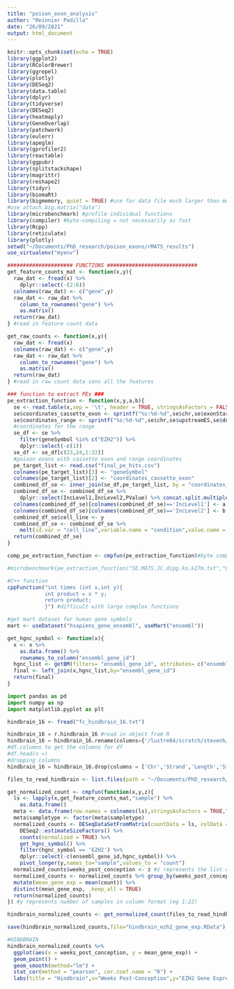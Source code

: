 ```yaml
---
title: "poison_exon_analysis"
author: "Reinnier Padilla"
date: "26/09/2021"
output: html_document
---
```


```r
knitr::opts_chunk$set(echo = TRUE)
library(ggplot2)
library(RColorBrewer)
library(ggrepel)
library(plotly)
library(DESeq2)
library(data.table)
library(dplyr)
library(tidyverse)
library(DESeq2)
library(heatmaply)
library(GeneOverlap)
library(patchwork)
library(eulerr)
library(apeglm)
library(gprofiler2)
library(reactable)
library(ggpubr)
library(splitstackshape)
library(magrittr)
library(reshape2)
library(tidyr)
library(biomaRt)
library(bigmemory, quiet = TRUE) #use for data file much larger than memory and actual computation is not a bottleneck
#use attach.big.matrix("data")
library(microbenchmark) #profile individual functions
library(compiler) #byte-compiling = not necessarily as fast
library(Rcpp)
library(reticulate)
library(plotly)
setwd("~/Documents/PhD_research/poison_exons/rMATS_results")
use_virtualenv("myenv")
```

```r
##################### FUNCTIONS #############################
get_feature_counts_mat <- function(x,y){
  raw_dat <- fread(x) %>%
    dplyr::select(-(2:6))
  colnames(raw_dat) <- c("gene",y)
  raw_dat <- raw_dat %>%
    column_to_rownames("gene") %>%
    as.matrix()
  return(raw_dat)
} #read in feature count data 

get_raw_counts <- function(x,y){
  raw_dat <- fread(x)
  colnames(raw_dat) <- c("gene",y)
  raw_dat <- raw_dat %>%
    column_to_rownames("gene") %>%
    as.matrix()
  return(raw_dat)
} #read in raw count data sans all the features

### function to extract PEs ###
pe_extraction_function <- function(x,y,a,b){
  se <- read.table(x,sep = '\t', header = TRUE, stringsAsFactors = FALSE) 
  se$coordinates_cassette_exon <- sprintf("%s:%d-%d",se$chr,se$exonStart_0base,se$exonEnd)#this is the coordinates for the cassette exon
  se$coordinates_range <- sprintf("%s:%d-%d",se$chr,se$upstreamES,se$downstreamEE)
  #coordinates for the range
  se_df <- se %>%
    filter(geneSymbol %in% c("EZH2")) %>%
    dplyr::select(-c(1))
  se_df <- se_df[c(23,24,1:22)]
  #poison exons with cassette exon and range coordinates
  pe_target_list <- read.csv("final_pe_hits.csv")
  colnames(pe_target_list)[3] <- "geneSymbol"
  colnames(pe_target_list)[2] <- "coordinates_cassette_exon"
  combined_df_se <- inner_join(se_df,pe_target_list, by = "coordinates_cassette_exon")
  combined_df_se <- combined_df_se %>%
    dplyr::select(IncLevel1,IncLevel2,PValue) %>% concat.split.multiple(.,seps = ",",direction = "long",split.cols = c("IncLevel1","IncLevel2"))#removed PValue here
  colnames(combined_df_se)[colnames(combined_df_se)=='IncLevel1'] <- a
  colnames(combined_df_se)[colnames(combined_df_se)=='IncLevel2'] <- b
  combined_df_se$cell_line <- y
  combined_df_se <- combined_df_se %>%
    melt(id.var = "cell_line",variable.name = "condition",value.name = "PSI")
  return(combined_df_se)
}

comp_pe_extraction_function <- cmpfun(pe_extraction_function)#byte compiling not as fast in this case

#microbenchmark(pe_extraction_function("SE.MATS.JC.dipg.ko.k27m.txt","DIPG","KO/WT","K27M"), comp_pe_extraction_function("SE.MATS.JC.dipg.ko.k27m.txt","DIPG","KO/WT","K27M")) #benchmark the two functions

#C++ function
cppFunction("int times (int x,int y){
            int product = x * y;
            return product;
            }") #difficult with large complex functions

#get mart dataset for human gene symbols
mart <- useDataset("hsapiens_gene_ensembl", useMart("ensembl"))

get_hgnc_symbol <- function(x){
  x <- x %>% 
    as.data.frame() %>%
    rownames_to_column("ensembl_gene_id")
  hgnc_list <- getBM(filters= "ensembl_gene_id", attributes= c("ensembl_gene_id","hgnc_symbol"),values=x$ensembl_gene_id,mart= mart)
  final <- left_join(x,hgnc_list,by="ensembl_gene_id")
  return(final)
}
```

```python
import pandas as pd
import numpy as np
import matplotlib.pyplot as plt
```
```r
hindbrain_16 <- fread("fc_hindbrain_16.txt")
```

```python
hindbrain_16 = r.hindbrain_16 #read in object from R
hindbrain_16 = hindbrain_16.rename(columns={'/lustre04/scratch/stevenh/cardoso_2019_hg19/bam/ERR2598078.sorted.bam':'Count'})
#df.columns to get the columns for df
#df.head(n =)
#dropping columns
hindbrain_16 = hindbrain_16.drop(columns = ['Chr','Strand','Length','Start','End'])
```


```r
files_to_read_hindbrain <- list.files(path = "~/Documents/PhD_research/poison_exons/rMATS_results",pattern = "^fc_hindbrain_[0-9|1[0-9]|2[0-2]].txt$",full.names = T)

get_normalized_count <- cmpfun(function(x,y,z){
  ls <- lapply(x,get_feature_counts_mat,"sample") %>%
    as.data.frame()
  meta <- data.frame(row.names = colnames(ls),stringsAsFactors = TRUE,"sampletype" = c(1:22))
  meta$sampletype <- factor(meta$sampletype)
  normalized_counts <- DESeqDataSetFromMatrix(countData = ls, colData = meta, design = ~ sampletype) %>%
    DESeq2::estimateSizeFactors() %>%
    counts(normalized = TRUE) %>%
    get_hgnc_symbol() %>%
    filter(hgnc_symbol == 'EZH2') %>%
    dplyr::select(-c(ensembl_gene_id,hgnc_symbol)) %>%
    pivot_longer(y,names_to="sample",values_to = "count")
  normalized_counts$weeks_post_conception <- z #z represents the list of weeks post conception (eg c(4,4,5,5,6,6,7,7,8,8,9,9,10,10,11,11,12,12,13,13,16,16))
  normalized_counts <- normalized_counts %>% group_by(weeks_post_conception) %>%
  mutate(mean_gene_exp = mean(count)) %>%
  distinct(mean_gene_exp, .keep_all = TRUE)
  return(normalized_counts)
}) #y represents number of samples in column format (eg 1:22)

hindbrain_normalized_counts <- get_normalized_count(files_to_read_hindbrain, 1:22,c(4,4,5,5,6,6,7,7,8,8,9,9,10,10,11,11,12,12,13,13,16,16))

save(hindbrain_normalized_counts,file="hindbrain_ezh2_gene_exp.RData")
```

```r
#HINDBRAIN
hindbrain_normalized_counts %>%
  ggplot(aes(x = weeks_post_conception, y = mean_gene_exp)) +
  geom_point() +
  geom_smooth(method="lm") +
  stat_cor(method = "pearson", cor.coef.name = "R") +
  labs(title = "Hindbrain",x="Weeks Post-Conception",y="EZH2 Gene Expression")
```




